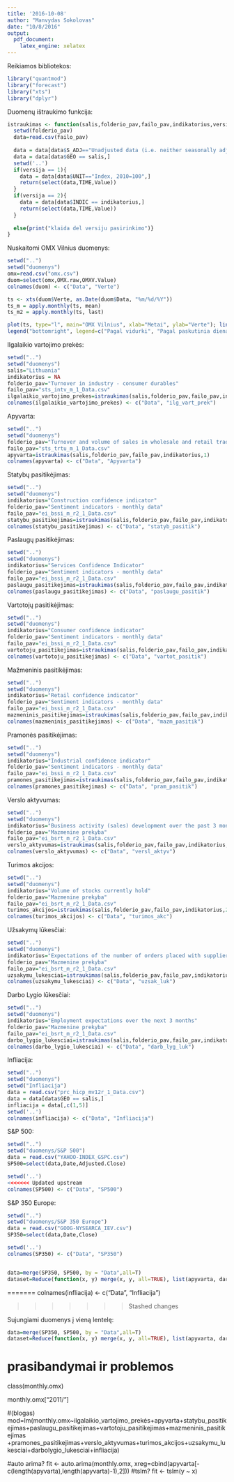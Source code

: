 ```yaml
---
title: '2016-10-08'
author: "Manvydas Sokolovas"
date: "10/8/2016"
output: 
  pdf_document: 
    latex_engine: xelatex
---
```



Reikiamos bibliotekos:
```r
library("quantmod")
library("forecast")
library("xts")
library("dplyr")
```

Duomenų ištraukimo funkcija:
```r
istraukimas <- function(salis,folderio_pav,failo_pav,indikatorius,versija){
  setwd(folderio_pav)
  data=read.csv(failo_pav)
  
  data = data[data$S_ADJ=="Unadjusted data (i.e. neither seasonally adjusted nor calendar adjusted data)",]
  data = data[data$GEO == salis,]
  setwd('..')
  if(versija == 1){
    data = data[data$UNIT=="Index, 2010=100",]
    return(select(data,TIME,Value))
  }
  if(versija == 2){
    data = data[data$INDIC == indikatorius,]
    return(select(data,TIME,Value))
  }
  
  else{print("klaida del versiju pasirinkimo")}
}
```


Nuskaitomi OMX Vilnius duomenys:
```r
setwd("..")   
setwd("duomenys")  
omx=read.csv("omx.csv")
duom=select(omx,OMX.raw,OMXV.Value)
colnames(duom) <- c("Data", "Verte")

ts <- xts(duom$Verte, as.Date(duom$Data, "%m/%d/%Y"))
ts_m = apply.monthly(ts, mean)
ts_m2 = apply.monthly(ts, last)

plot(ts, type="l", main="OMX Vilnius", xlab="Metai", ylab="Verte"); lines(ts_m, col="red", lwd=2); lines(ts_m2, col="blue", lwd=1.5)
legend("bottomright", legend=c("Pagal vidurki", "Pagal paskutinia diena"), col=c("red", "blue"), lwd=c(2,1.5), cex=0.75)
```


Ilgalaikio vartojimo prekės:
```r
setwd("..")   
setwd("duomenys")  
salis="Lithuania"
indikatorius = NA                                                         # kol kas indikatoriaus nebus
folderio_pav="Turnover in industry - consumer durables"
failo_pav="sts_intv_m_1_Data.csv"
ilgalaikio_vartojimo_prekes=istraukimas(salis,folderio_pav,failo_pav,indikatorius,1)
colnames(ilgalaikio_vartojimo_prekes) <- c("Data", "ilg_vart_prek")
```


Apyvarta:
```r
setwd("..")   
setwd("duomenys")  
folderio_pav="Turnover and volume of sales in wholesale and retail trade - monthly data"
failo_pav="sts_trtu_m_1_Data.csv" 
apyvarta=istraukimas(salis,folderio_pav,failo_pav,indikatorius,1)                 #didmeninės ir mažmeninės prekybos apyvarta ir pardavimų apimtis 
colnames(apyvarta) <- c("Data", "Apyvarta")
```


Statybų pasitikėjimas:
```r
setwd("..")   
setwd("duomenys")  
indikatorius="Construction confidence indicator"
folderio_pav="Sentiment indicators - monthly data"
failo_pav="ei_bssi_m_r2_1_Data.csv"
statybu_pasitikejimas=istraukimas(salis,folderio_pav,failo_pav,indikatorius,2)
colnames(statybu_pasitikejimas) <- c("Data", "statyb_pasitik")
```


Paslaugų pasitikėjimas:
```r
setwd("..")   
setwd("duomenys")  
indikatorius="Services Confidence Indicator"
folderio_pav="Sentiment indicators - monthly data"
failo_pav="ei_bssi_m_r2_1_Data.csv"
paslaugu_pasitikejimas=istraukimas(salis,folderio_pav,failo_pav,indikatorius,2)
colnames(paslaugu_pasitikejimas) <- c("Data", "paslaugu_pasitik")
```


Vartotojų pasitikėjimas:
```r
setwd("..")   
setwd("duomenys")  
indikatorius="Consumer confidence indicator"
folderio_pav="Sentiment indicators - monthly data"
failo_pav="ei_bssi_m_r2_1_Data.csv"
vartotoju_pasitikejimas=istraukimas(salis,folderio_pav,failo_pav,indikatorius,2)
colnames(vartotoju_pasitikejimas) <- c("Data", "vartot_pasitik")
```


Mažmeninis pasitikėjimas:
```r
setwd("..")   
setwd("duomenys")  
indikatorius="Retail confidence indicator"
folderio_pav="Sentiment indicators - monthly data"
failo_pav="ei_bssi_m_r2_1_Data.csv"
mazmeninis_pasitikejimas=istraukimas(salis,folderio_pav,failo_pav,indikatorius,2) #mažmeninės prekybos pasitikėjimo rodiklis
colnames(mazmeninis_pasitikejimas) <- c("Data", "mazm_pasitik")
```


Pramonės pasitikėjimas:
```r
setwd("..")   
setwd("duomenys")  
indikatorius="Industrial confidence indicator"
folderio_pav="Sentiment indicators - monthly data"
failo_pav="ei_bssi_m_r2_1_Data.csv"
pramones_pasitikejimas=istraukimas(salis,folderio_pav,failo_pav,indikatorius,2)
colnames(pramones_pasitikejimas) <- c("Data", "pram_pasitik")
```


Verslo aktyvumas:
```r
setwd("..")   
setwd("duomenys")  
indikatorius="Business activity (sales) development over the past 3 months"
folderio_pav="Mazmenine prekyba"
failo_pav="ei_bsrt_m_r2_1_Data.csv"
verslo_aktyvumas=istraukimas(salis,folderio_pav,failo_pav,indikatorius,2)
colnames(verslo_aktyvumas) <- c("Data", "versl_aktyv")
```


Turimos akcijos:
```r
setwd("..")   
setwd("duomenys")  
indikatorius="Volume of stocks currently hold"
folderio_pav="Mazmenine prekyba"
failo_pav="ei_bsrt_m_r2_1_Data.csv"
turimos_akcijos=istraukimas(salis,folderio_pav,failo_pav,indikatorius,2)
colnames(turimos_akcijos) <- c("Data", "turimos_akc")
```


Užsakymų lūkesčiai:
```r
setwd("..")   
setwd("duomenys")  
indikatorius="Expectations of the number of orders placed with suppliers over the next 3 months"
folderio_pav="Mazmenine prekyba"
failo_pav="ei_bsrt_m_r2_1_Data.csv"
uzsakymu_lukesciai=istraukimas(salis,folderio_pav,failo_pav,indikatorius,2)
colnames(uzsakymu_lukesciai) <- c("Data", "uzsak_luk")
```


Darbo Lygio lūkesčiai:
```r
setwd("..")   
setwd("duomenys")  
indikatorius="Employment expectations over the next 3 months"
folderio_pav="Mazmenine prekyba"
failo_pav="ei_bsrt_m_r2_1_Data.csv"
darbo_lygio_lukesciai=istraukimas(salis,folderio_pav,failo_pav,indikatorius,2)
colnames(darbo_lygio_lukesciai) <- c("Data", "darb_lyg_luk")
```


Infliacija:
```r
setwd("..")   
setwd("duomenys")  
setwd("Infliacija")
data = read.csv("prc_hicp_mv12r_1_Data.csv")
data = data[data$GEO == salis,]
infliacija = data[,c(1,5)]
setwd('..')
colnames(infliacija) <- c("Data", "Infliacija")
```

S&P 500:
```r
setwd("..")   
setwd("duomenys/S&P 500")  
data = read.csv("YAHOO-INDEX_GSPC.csv")
SP500=select(data,Date,Adjusted.Close)

setwd('..')
<<<<<<< Updated upstream
colnames(SP500) <- c("Data", "SP500")
```

S&P 350 Europe:
```r
setwd("..")   
setwd("duomenys/S&P 350 Europe")  
data = read.csv("GOOG-NYSEARCA_IEV.csv")
SP350=select(data,Date,Close)

setwd('..')
colnames(SP350) <- c("Data", "SP350")


data=merge(SP350, SP500, by = "Data",all=T)
dataset=Reduce(function(x, y) merge(x, y, all=TRUE), list(apyvarta, darbo_lygio_lukesciai, infliacija, mazmeninis_pasitikejimas, paslaugu_pasitikejimas, pramones_pasitikejimas, statybu_pasitikejimas, turimos_akcijos, uzsakymu_lukesciai, vartotoju_pasitikejimas, verslo_aktyvumas, ilgalaikio_vartojimo_prekes ))
```
=======
colnames(infliacija) <- c("Data", "Infliacija")

>>>>>>> Stashed changes


Sujungiami duomenys į vieną lentelę:
```r

data=merge(SP350, SP500, by = "Data",all=T)
dataset=Reduce(function(x, y) merge(x, y, all=TRUE), list(apyvarta, darbo_lygio_lukesciai, infliacija, mazmeninis_pasitikejimas, paslaugu_pasitikejimas, pramones_pasitikejimas, statybu_pasitikejimas, turimos_akcijos, uzsakymu_lukesciai, vartotoju_pasitikejimas, verslo_aktyvumas, ilgalaikio_vartojimo_prekes ))

```

# prasibandymai ir problemos
class(monthly.omx)

monthly.omx["2011/"]

#(blogas)
mod=lm(monthly.omx~ilgalaikio_vartojimo_prekės+apyvarta+statybu_pasitikejimas+paslaugu_pasitikejimas+vartotoju_pasitikejimas+mazmeninis_pasitikejimas
     +pramones_pasitikejimas+verslo_aktyvumas+turimos_akcijos+uzsakymu_lukesciai+darbolygio_lukesciai+infliacija)

#auto arima?
fit <- auto.arima(monthly.omx, xreg=cbind(apyvarta[-c(length(apyvarta),length(apyvarta)-1),2]))
#tslm?
fit <- tslm(y ~ x) 
